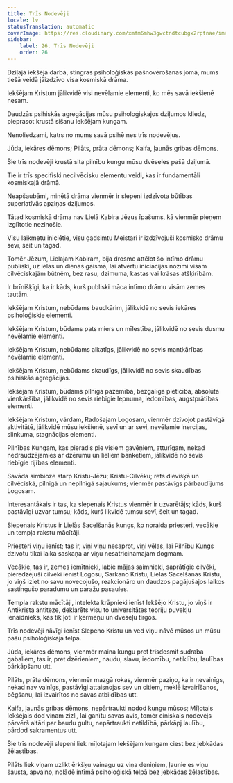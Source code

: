 ```yaml
---
title: Trīs Nodevēji
locale: lv
statusTranslation: automatic
coverImage: https://res.cloudinary.com/xmfm6mhw3gwctndtcubgx2rptnae/image/upload/v1741354419/small_cover_la_gran_rebelion_28716e29d2.webp
sidebar:
    label: 26. Trīs Nodevēji
    order: 26
---
```

Dziļajā iekšējā darbā, stingras psiholoģiskās pašnovērošanas jomā, mums tiešā veidā jāizdzīvo visa kosmiskā drāma.

Iekšējam Kristum jālikvidē visi nevēlamie elementi, ko mēs savā iekšienē nesam.

Daudzās psihiskās agregācijas mūsu psiholoģiskajos dziļumos kliedz, pieprasot krustā sišanu iekšējam kungam.

Nenoliedzami, katrs no mums savā psihē nes trīs nodevējus.

Jūda, iekāres dēmons; Pilāts, prāta dēmons; Kaifa, ļaunās gribas dēmons.

Šie trīs nodevēji krustā sita pilnību kungu mūsu dvēseles pašā dziļumā.

Tie ir trīs specifiski necilvēcisku elementu veidi, kas ir fundamentāli kosmiskajā drāmā.

Neapšaubāmi, minētā drāma vienmēr ir slepeni izdzīvota būtības superlatīvās apziņas dziļumos.

Tātad kosmiskā drāma nav Lielā Kabira Jēzus īpašums, kā vienmēr pieņem izglītotie nezinošie.

Visu laikmetu iniciētie, visu gadsimtu Meistari ir izdzīvojuši kosmisko drāmu sevī, šeit un tagad.

Tomēr Jēzum, Lielajam Kabiram, bija drosme attēlot šo intīmo drāmu publiski, uz ielas un dienas gaismā, lai atvērtu iniciācijas nozīmi visām cilvēciskajām būtnēm, bez rasu, dzimuma, kastas vai krāsas atšķirībām.

Ir brīnišķīgi, ka ir kāds, kurš publiski māca intīmo drāmu visām zemes tautām.

Iekšējam Kristum, nebūdams baudkārim, jālikvidē no sevis iekāres psiholoģiskie elementi.

Iekšējam Kristum, būdams pats miers un mīlestība, jālikvidē no sevis dusmu nevēlamie elementi.

Iekšējam Kristum, nebūdams alkatīgs, jālikvidē no sevis mantkārības nevēlamie elementi.

Iekšējam Kristum, nebūdams skaudīgs, jālikvidē no sevis skaudības psihiskās agregācijas.

Iekšējam Kristum, būdams pilnīga pazemība, bezgalīga pieticība, absolūta vienkāršība, jālikvidē no sevis riebīgie lepnuma, iedomības, augstprātības elementi.

Iekšējam Kristum, vārdam, Radošajam Logosam, vienmēr dzīvojot pastāvīgā aktivitātē, jālikvidē mūsu iekšienē, sevī un ar sevi, nevēlamie inercijas, slinkuma, stagnācijas elementi.

Pilnības Kungam, kas pieradis pie visiem gavēņiem, atturīgam, nekad nedraudzējamies ar dzērumu un lieliem banketiem, jālikvidē no sevis riebīgie rijības elementi.

Savāda simbioze starp Kristu-Jēzu; Kristu-Cilvēku; rets dievišķā un cilvēciskā, pilnīgā un nepilnīgā sajaukums; vienmēr pastāvīgs pārbaudījums Logosam.

Interesantākais ir tas, ka slepenais Kristus vienmēr ir uzvarētājs; kāds, kurš pastāvīgi uzvar tumsu; kāds, kurš likvidē tumsu sevī, šeit un tagad.

Slepenais Kristus ir Lielās Sacelšanās kungs, ko noraida priesteri, vecākie un tempļa rakstu mācītāji.

Priesteri viņu ienīst; tas ir, viņi viņu nesaprot, viņi vēlas, lai Pilnību Kungs dzīvotu tikai laikā saskaņā ar viņu nesatricināmajām dogmām.

Vecākie, tas ir, zemes iemītnieki, labie mājas saimnieki, saprātīgie cilvēki, pieredzējuši cilvēki ienīst Logosu, Sarkano Kristu, Lielās Sacelšanās Kristu, jo viņš iziet no savu novecojušo, reakcionāro un daudzos pagājušajos laikos sastingušo paradumu un paražu pasaules.

Tempļa rakstu mācītāji, intelekta krāpnieki ienīst Iekšējo Kristu, jo viņš ir Antikrista antiteze, deklarēts visu to universitātes teoriju puvekļu ienaidnieks, kas tik ļoti ir ķermeņu un dvēseļu tirgos.

Trīs nodevēji nāvīgi ienīst Slepeno Kristu un ved viņu nāvē mūsos un mūsu pašu psiholoģiskajā telpā.

Jūda, iekāres dēmons, vienmēr maina kungu pret trīsdesmit sudraba gabaliem, tas ir, pret dzērieniem, naudu, slavu, iedomību, netiklību, laulības pārkāpšanu utt.

Pilāts, prāta dēmons, vienmēr mazgā rokas, vienmēr paziņo, ka ir nevainīgs, nekad nav vainīgs, pastāvīgi attaisnojas sev un citiem, meklē izvairīšanos, bēgšanu, lai izvairītos no savas atbildības utt.

Kaifa, ļaunās gribas dēmons, nepārtraukti nodod kungu mūsos; Mīļotais Iekšējais dod viņam zizli, lai ganītu savas avis, tomēr ciniskais nodevējs pārvērš altāri par baudu gultu, nepārtraukti netiklībā, pārkāpj laulību, pārdod sakramentus utt.

Šie trīs nodevēji slepeni liek mīļotajam Iekšējam kungam ciest bez jebkādas žēlastības.

Pilāts liek viņam uzlikt ērkšķu vainagu uz viņa deniņiem, ļaunie es viņu šausta, apvaino, nolādē intīmā psiholoģiskā telpā bez jebkādas žēlastības.

